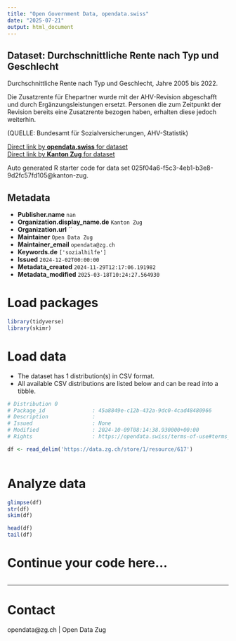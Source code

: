 ```yaml
---
title: "Open Government Data, opendata.swiss"
date: "2025-07-21"
output: html_document
---
```


## Dataset: Durchschnittliche Rente nach Typ und Geschlecht

Durchschnittliche Rente nach Typ und Geschlecht, Jahre 2005 bis 2022.

Die Zusatzrente für Ehepartner wurde mit der AHV-Revision abgeschafft und durch Ergänzungsleistungen ersetzt. Personen die zum Zeitpunkt der Revision bereits eine Zusatzrente bezogen haben, erhalten diese jedoch weiterhin.

(QUELLE: Bundesamt für Sozialversicherungen, AHV-Statistik)

[Direct link by **opendata.swiss** for dataset](https://opendata.swiss/de/dataset/durchschnittliche-rente-nach-typ-und-geschlecht)<br>
[Direct link by **Kanton Zug** for dataset](https://www.zg.ch/behoerden/gesundheitsdirektion/statistikfachstelle/themen/soziale-sicherheit/sozialversicherungen)

Auto generated R starter code for data set 025f04a6-f5c3-4eb1-b3e8-9d2fc57fd105@kanton-zug.

## Metadata

- **Publisher.name** `nan`
- **Organization.display_name.de** `Kanton Zug`
- **Organization.url** ``
- **Maintainer** `Open Data Zug`
- **Maintainer_email** `opendata@zg.ch`
- **Keywords.de** `['sozialhilfe']`
- **Issued** `2024-12-02T00:00:00`
- **Metadata_created** `2024-11-29T12:17:06.191982`
- **Metadata_modified** `2025-03-18T10:24:27.564930`


# Load packages

```r

library(tidyverse)
library(skimr)

```

# Load data

-   The dataset has 1 distribution(s) in CSV format.
-   All available CSV distributions are listed below and can be read into a tibble.

```r

# Distribution 0
# Package_id               : 45a8849e-c12b-432a-9dc0-4cad48480966
# Description              : 
# Issued                   : None
# Modified                 : 2024-10-09T08:14:38.930000+00:00
# Rights                   : https://opendata.swiss/terms-of-use#terms_open

df <- read_delim('https://data.zg.ch/store/1/resource/617')



```

# Analyze data

```r

glimpse(df)
str(df)
skim(df)

head(df)
tail(df)

```

# Continue your code here...

```r

```

------------------------------------------------------------------------

# Contact

opendata@zg.ch | Open Data Zug
